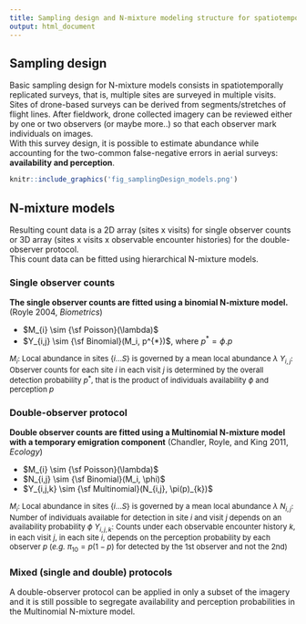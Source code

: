 ```yaml
---
title: Sampling design and N-mixture modeling structure for spatiotemporally replicated drone-based surveys
output: html_document
---
```



## Sampling design

Basic sampling design for N-mixture models consists in spatiotemporally replicated surveys, that is, multiple sites are surveyed in multiple visits. Sites of drone-based surveys can be derived from segments/stretches of flight lines. After fieldwork, drone collected imagery can be reviewed either by one or two observers (or maybe more..) so that each observer mark individuals on images.\
With this survey design, it is possible to estimate abundance while accounting for the two-common false-negative errors in aerial surveys: **availability and perception**. 


```r
knitr::include_graphics('fig_samplingDesign_models.png')
```

## N-mixture models

Resulting count data is a 2D array (sites x visits) for single observer counts or 3D array (sites x visits x observable encounter histories) for the double-observer protocol.\
This count data can be fitted using hierarchical N-mixture models.

### Single observer counts

**The single observer counts are fitted using a binomial N-mixture model.** (Royle 2004, *Biometrics*)


* $M_{i} \sim {\sf Poisson}(\lambda)$
* $Y_{i,j} \sim {\sf Binomial}(M_i, p^{*})$, where $p^{*} = \phi.p$
  
<font size="2"> 
$M_{i}$: Local abundance in sites {*i*...*S*} is governed by a mean local abundance $\lambda$ 
$Y_{i,j}$: Observer counts for each site *i* in each visit *j* is determined by the overall detection probability $p^{*}$, that is the product of individuals availability $\phi$ and perception $p$
</font>

### Double-observer protocol

**Double observer counts are fitted using a Multinomial N-mixture model with a temporary emigration component** (Chandler, Royle, and King  2011, *Ecology*)

* $M_{i} \sim {\sf Poisson}(\lambda)$
* $N_{i,j} \sim {\sf Binomial}(M_i, \phi)$
* $Y_{i,j,k} \sim {\sf Multinomial}(N_{i,j}, \pi(p)_{k})$

<font size="2"> 
$M_{i}$: Local abundance in sites {*i*...*S*} is governed by a mean local abundance $\lambda$ 
$N_{i,j}$: Number of individuals available for detection in site *i* and visit *j* depends on an availability probability $\phi$
$Y_{i,j,k}$: Counts under each observable encounter history *k*, in each visit *j*, in each site *i*,  depends on the perception probability by each observer $p$ (*e.g.* $\pi_{10} = p(1-p)$ for detected by the 1st observer and not the 2nd)
</font>

### Mixed (single and double) protocols

A double-observer protocol can be applied in only a subset of the imagery and it is still possible to segregate availability and perception probabilities in the Multinomial N-mixture model.

